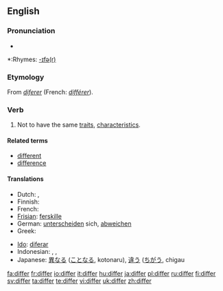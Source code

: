 ==English==

===Pronunciation===
*{{audio|en-us-differ.ogg|Audio (US)}}

*:Rhymes: [[Rhymes:English:-ɪfə(r)|-ɪfə(r)]]

===Etymology===
From {{OF.}} ''[[diferer]]'' (French: ''[[différer]]'').

===Verb===
{{en-verb}}

# Not to have the same [[traits]], [[characteristic|characteristics]].

====Related terms====
*[[different]]
*[[difference]]

====Translations====
{{top}}
* Dutch: {{t-|nl|verschillen}}, {{t+|nl|afwijken}}
* Finnish: {{t+|fi|erota}}
* French: {{t+|fr|différer}}
* [[Frisian]]: [[ferskille]]
* German: [[unterscheiden]] sich, [[abweichen]]
* Greek: {{t+|el|διαφέρω|sc=Grek}}
{{mid}}
* [[Ido]]: [[diferar]]
* Indonesian: {{t-|id|beda|xs=Indonesian}}, {{t-|id|beda|alt=berbeda|xs=Indonesian}}, {{t-|id|lain|alt=berlainan|xs=Indonesian}}
* Japanese: [[異なる]] ([[ことなる]], kotonaru), [[違う]] ([[ちがう]], chigau
{{bottom}}

[[fa:differ]]
[[fr:differ]]
[[io:differ]]
[[it:differ]]
[[hu:differ]]
[[ja:differ]]
[[pl:differ]]
[[ru:differ]]
[[fi:differ]]
[[sv:differ]]
[[ta:differ]]
[[te:differ]]
[[vi:differ]]
[[uk:differ]]
[[zh:differ]]